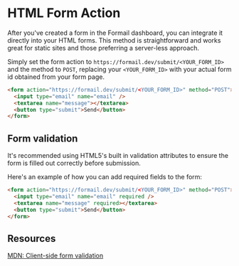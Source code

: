 
# HTML Form Action

After you've created a form in the Formail dashboard, you can integrate it directly into your HTML forms. This method is straightforward and works great for static sites and those preferring a server-less approach.

Simply set the form action to `https://formail.dev/submit/<YOUR_FORM_ID>` and the method to `POST`, replacing your `<YOUR_FORM_ID>` with your actual form id obtained from your form page.

```html copy
<form action="https://formail.dev/submit/<YOUR_FORM_ID>" method="POST">
  <input type="email" name="email" />
  <textarea name="message"></textarea>
  <button type="submit">Send</button>
</form>
```

## Form validation

It's recommended using HTML5's built in validation attributes to ensure the form is filled out correctly before submission.

Here's an example of how you can add required fields to the form:

```html copy
<form action="https://formail.dev/submit/<YOUR_FORM_ID>" method="POST">
  <input type="email" name="email" required />
  <textarea name="message" required></textarea>
  <button type="submit">Send</button>
</form>
```

## Resources

[MDN: Client-side form validation](https://developer.mozilla.org/en-US/docs/Learn/HTML/Forms/Form_validation)

